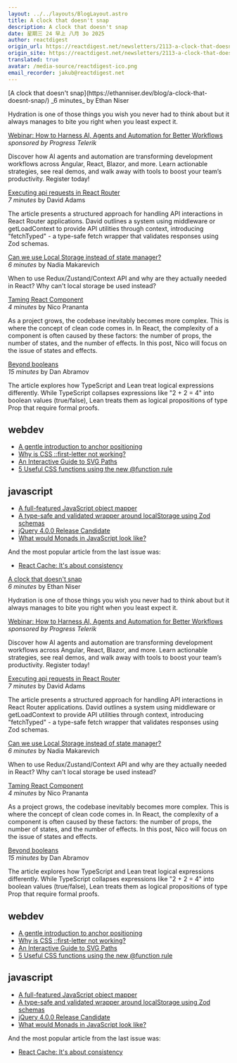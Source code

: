 ```yaml
---
layout: ../../layouts/BlogLayout.astro
title: A clock that doesn't snap
description: A clock that doesn't snap
date: 星期三 24 早上 八月 3o 2025
author: reactdigest
origin_url: https://reactdigest.net/newsletters/2113-a-clock-that-doesn-t-snap
origin_site: https://reactdigest.net/newsletters/2113-a-clock-that-doesn-t-snap
translated: true
avatar: /media-source/reactdigest-ico.png
email_recorder: jakub@reactdigest.net
---
```



<Reference
  client:only="react"
  title="A clock that doesn't snap"
  url="https://reactdigest.net/newsletters/2113-a-clock-that-doesn-t-snap"
/>

<Detail client:only="react">
[A clock that doesn't snap](https://ethanniser.dev/blog/a-clock-that-doesnt-snap/)  
_6 minutes_ by Ethan Niser

Hydration is one of those things you wish you never had to think about but it always manages to bite you right when you least expect it.

[Webinar: How to Harness AI, Agents and Automation for Better Workflows​](https://www.telerik.com/webinars/devcraft/developer-productivity-unlocked-how-to-harness-ai-agents-and-automation-for-better-workflows?utm_medium=cpm&utm_source=reactdigest&utm_campaign=dt_ai_webinar_WW)  
_sponsored by Progress Telerik_

Discover how AI agents and automation are transforming development workflows across Angular, React, Blazor, and more. Learn actionable strategies, see real demos, and walk away with tools to boost your team’s productivity. Register today!

[Executing api requests in React Router](https://programmingarehard.com/2025/08/18/executing-api-requests-in-react-router.html/)  
_7 minutes_ by David Adams

The article presents a structured approach for handling API interactions in React Router applications. David outlines a system using middleware or getLoadContext to provide API utilities through context, introducing "fetchTyped" - a type-safe fetch wrapper that validates responses using Zod schemas.

[Can we use Local Storage instead of state manager?](https://www.developerway.com/posts/local-storage-instead-of-context)  
_6 minutes_ by Nadia Makarevich

When to use Redux/Zustand/Context API and why are they actually needed in React? Why can't local storage be used instead?

[Taming React Component](https://www.nico.fyi/blog/taming-react-component)  
_4 minutes_ by Nico Prananta

As a project grows, the codebase inevitably becomes more complex. This is where the concept of clean code comes in. In React, the complexity of a component is often caused by these factors: the number of props, the number of states, and the number of effects. In this post, Nico will focus on the issue of states and effects.

[Beyond booleans](https://overreacted.io/beyond-booleans/)  
_15 minutes_ by Dan Abramov

The article explores how TypeScript and Lean treat logical expressions differently. While TypeScript collapses expressions like "2 + 2 = 4" into boolean values (true/false), Lean treats them as logical propositions of type Prop that require formal proofs.

## webdev

- [A gentle introduction to anchor positioning](https://webkit.org/blog/17240/a-gentle-introduction-to-anchor-positioning/)
- [Why is CSS ::first-letter not working?](https://whitep4nth3r.com/blog/why-is-css-first-letter-not-working/)
- [An Interactive Guide to SVG Paths](https://www.joshwcomeau.com/svg/interactive-guide-to-paths/)
- [5 Useful CSS functions using the new @function rule](https://una.im/5-css-functions/)

## javascript

- [A full-featured JavaScript object mapper](https://github.com/jprevo/mapstronaut)
- [A type-safe and validated wrapper around localStorage using Zod schemas](https://www.npmjs.com/package/@stork-tools/zod-local-storage)
- [jQuery 4.0.0 Release Candidate](https://blog.jquery.com/2025/08/11/jquery-4-0-0-release-candidate-1/)
- [What would Monads in JavaScript look like?](https://playfulprogramming.com/posts/what-would-javascript-monads-look-like)

And the most popular article from the last issue was:

- [React Cache: It's about consistency](https://twofoldframework.com/blog/react-cache-its-about-consistency)

</Detail>

[A clock that doesn't snap](https://ethanniser.dev/blog/a-clock-that-doesnt-snap/)  
_6 minutes_ by Ethan Niser

Hydration is one of those things you wish you never had to think about but it always manages to bite you right when you least expect it.

[Webinar: How to Harness AI, Agents and Automation for Better Workflows​](https://www.telerik.com/webinars/devcraft/developer-productivity-unlocked-how-to-harness-ai-agents-and-automation-for-better-workflows?utm_medium=cpm&utm_source=reactdigest&utm_campaign=dt_ai_webinar_WW)  
_sponsored by Progress Telerik_

Discover how AI agents and automation are transforming development workflows across Angular, React, Blazor, and more. Learn actionable strategies, see real demos, and walk away with tools to boost your team’s productivity. Register today!

[Executing api requests in React Router](https://programmingarehard.com/2025/08/18/executing-api-requests-in-react-router.html/)  
_7 minutes_ by David Adams

The article presents a structured approach for handling API interactions in React Router applications. David outlines a system using middleware or getLoadContext to provide API utilities through context, introducing "fetchTyped" - a type-safe fetch wrapper that validates responses using Zod schemas.

[Can we use Local Storage instead of state manager?](https://www.developerway.com/posts/local-storage-instead-of-context)  
_6 minutes_ by Nadia Makarevich

When to use Redux/Zustand/Context API and why are they actually needed in React? Why can't local storage be used instead?

[Taming React Component](https://www.nico.fyi/blog/taming-react-component)  
_4 minutes_ by Nico Prananta

As a project grows, the codebase inevitably becomes more complex. This is where the concept of clean code comes in. In React, the complexity of a component is often caused by these factors: the number of props, the number of states, and the number of effects. In this post, Nico will focus on the issue of states and effects.

[Beyond booleans](https://overreacted.io/beyond-booleans/)  
_15 minutes_ by Dan Abramov

The article explores how TypeScript and Lean treat logical expressions differently. While TypeScript collapses expressions like "2 + 2 = 4" into boolean values (true/false), Lean treats them as logical propositions of type Prop that require formal proofs.

## webdev

- [A gentle introduction to anchor positioning](https://webkit.org/blog/17240/a-gentle-introduction-to-anchor-positioning/)
- [Why is CSS ::first-letter not working?](https://whitep4nth3r.com/blog/why-is-css-first-letter-not-working/)
- [An Interactive Guide to SVG Paths](https://www.joshwcomeau.com/svg/interactive-guide-to-paths/)
- [5 Useful CSS functions using the new @function rule](https://una.im/5-css-functions/)

## javascript

- [A full-featured JavaScript object mapper](https://github.com/jprevo/mapstronaut)
- [A type-safe and validated wrapper around localStorage using Zod schemas](https://www.npmjs.com/package/@stork-tools/zod-local-storage)
- [jQuery 4.0.0 Release Candidate](https://blog.jquery.com/2025/08/11/jquery-4-0-0-release-candidate-1/)
- [What would Monads in JavaScript look like?](https://playfulprogramming.com/posts/what-would-javascript-monads-look-like)

And the most popular article from the last issue was:

- [React Cache: It's about consistency](https://twofoldframework.com/blog/react-cache-its-about-consistency)

